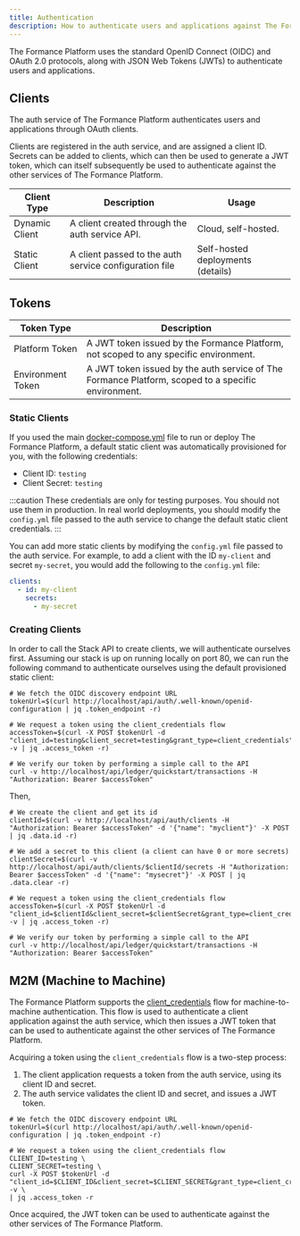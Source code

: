 ```yaml
---
title: Authentication
description: How to authenticate users and applications against The Formance Platform.
---
```


The Formance Platform uses the standard OpenID Connect (OIDC) and OAuth 2.0 protocols, along with JSON Web Tokens (JWTs) to authenticate users and applications.

## Clients

The auth service of The Formance Platform authenticates users and applications through OAuth clients.

Clients are registered in the auth service, and are assigned a client ID.
Secrets can be added to clients, which can then be used to generate a JWT token, which can itself subsequently be used to authenticate against the other services of The Formance Platform.

| Client Type | Description | Usage |
| --- | --- | --- |
| Dynamic Client | A client created through the auth service API. | Cloud, self-hosted. |
| Static Client | A client passed to the auth service configuration file | Self-hosted deployments (details) |

## Tokens

| Token Type | Description |
| --- | --- |
| Platform Token | A JWT token issued by the Formance Platform, not scoped to any specific environment. |
| Environment Token | A JWT token issued by the auth service of The Formance Platform, scoped to a specific environment. |

### Static Clients

If you used the main [docker-compose.yml](https://github.com/formancehq/stack/blob/main/docker-compose.yml) file to run or deploy The Formance Platform, a default static client was automatically provisioned for you, with the following credentials:

- Client ID: `testing`
- Client Secret: `testing`

:::caution
These credentials are only for testing purposes. You should not use them in production. In real world deployments, you should modify the `config.yml` file passed to the auth service to change the default static client credentials.
:::

You can add more static clients by modifying the `config.yml` file passed to the auth service. For example, to add a client with the ID `my-client` and secret `my-secret`, you would add the following to the `config.yml` file:

```yaml
clients:
  - id: my-client
    secrets:
      - my-secret
```

### Creating Clients

In order to call the Stack API to create clients, we will authenticate ourselves first. Assuming our stack is up on running locally on port 80, we can run the following command to authenticate ourselves using the default provisioned static client:

```shell
# We fetch the OIDC discovery endpoint URL
tokenUrl=$(curl http://localhost/api/auth/.well-known/openid-configuration | jq .token_endpoint -r)

# We request a token using the client_credentials flow
accessToken=$(curl -X POST $tokenUrl -d "client_id=testing&client_secret=testing&grant_type=client_credentials" -v | jq .access_token -r)

# We verify our token by performing a simple call to the API
curl -v http://localhost/api/ledger/quickstart/transactions -H "Authorization: Bearer $accessToken"
```

Then,

```shell
# We create the client and get its id
clientId=$(curl -v http://localhost/api/auth/clients -H "Authorization: Bearer $accessToken" -d '{"name": "myclient"}' -X POST | jq .data.id -r)

# We add a secret to this client (a client can have 0 or more secrets)
clientSecret=$(curl -v http://localhost/api/auth/clients/$clientId/secrets -H "Authorization: Bearer $accessToken" -d '{"name": "mysecret"}' -X POST | jq .data.clear -r)

# We request a token using the client_credentials flow
accessToken=$(curl -X POST $tokenUrl -d "client_id=$clientId&client_secret=$clientSecret&grant_type=client_credentials" -v | jq .access_token -r)

# We verify our token by performing a simple call to the API
curl -v http://localhost/api/ledger/quickstart/transactions -H "Authorization: Bearer $accessToken"
```

## M2M (Machine to Machine)

The Formance Platform supports the [client_credentials](https://www.oauth.com/oauth2-servers/access-tokens/client-credentials/) flow for machine-to-machine authentication. This flow is used to authenticate a client application against the auth service, which then issues a JWT token that can be used to authenticate against the other services of The Formance Platform.

Acquiring a token using the `client_credentials` flow is a two-step process:

1. The client application requests a token from the auth service, using its client ID and secret.
2. The auth service validates the client ID and secret, and issues a JWT token.

```shell
# We fetch the OIDC discovery endpoint URL
tokenUrl=$(curl http://localhost/api/auth/.well-known/openid-configuration | jq .token_endpoint -r)

# We request a token using the client_credentials flow
CLIENT_ID=testing \
CLIENT_SECRET=testing \
curl -X POST $tokenUrl -d "client_id=$CLIENT_ID&client_secret=$CLIENT_SECRET&grant_type=client_credentials" -v \
| jq .access_token -r
```

Once acquired, the JWT token can be used to authenticate against the other services of The Formance Platform.


<!-- ## Three-legged Flows (User through third-party application) -->
